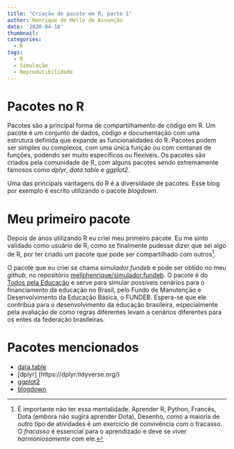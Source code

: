 ```yaml
---
title: "Criação de pacote em R, parte 1"
author: Henrique de Mello de Assunção
date: '2020-04-18'
thumbnail:
categories:
  - R
tags:
  - R
  - Simulação
  - Reprodutibilidade
---
```


# Pacotes no R

Pacotes são a principal forma de compartilhamento de código em R. Um pacote é um conjunto de dados, código e documentação com uma estrutura definida que expande as funcionalidades do R. Pacotes podem ser simples ou complexos, com uma única função ou com centanas de funções, podendo ser muito específicos ou flexíveis. Os pacotes são criados pela comunidade de R, com alguns pacotes sendo extremamente famosos como _dplyr_, _data.table_ e _ggplot2_.

Uma das principais vantagens do R é a diversidade de pacotes. Esse blog por exemplo é escrito utilizando o pacote _blogdown_.

# Meu primeiro pacote

Depois de anos utilizando R eu criei meu primeiro pacote. Eu me sinto validado como usuário de R, como se finalmente pudesse dizer que sei algo de R, por ter criado um pacote que pode ser compartilhado com outros[^1].

O pacote que eu criei se chama _simulador.fundeb_ e pode ser obtido no meu _github_, no repositório [mellohenrique/simulador.fundeb](https://github.com/mellohenrique/simulador.fundeb/). O pacote é do [Todos pela Educação](https://www.todospelaeducacao.org.br/) e serve para simular possíveis cenários para o financiamento da educação no Brasil, pelo Fundo de Manutenção e Desenvolvimento da Educação Básica, o FUNDEB. Espera-se que ele contribua para o desenvolvimento da educação brasileira, especialmente pela avaliação de como regras diferentes levam a cenários diferentes para os entes da federação brasileiras.

[^1]: É importante não ter essa mentalidade. Aprender R, Python, Francês, Dota (embora não sugira aprender Dota), Desenho, como a maioria de outro tipo de atividades é um exercício de convivência com o fracasso. O *fracasso* é essencial para o aprendizado e deve se viver *harmoniosamente* com ele.

# Pacotes mencionados

* [data.table](https://github.com/Rdatatable/data.table)
* [dplyr] (https://dplyr.tidyverse.org/)
* [ggplot2](https://ggplot2.tidyverse.org/)
* [blogdown](https://github.com/rstudio/blogdown)

